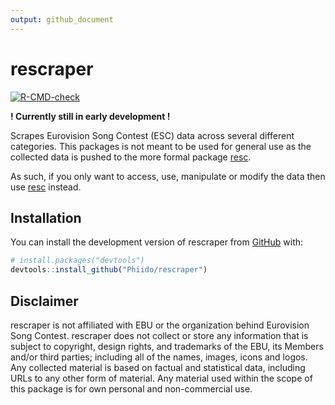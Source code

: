 ```yaml
---
output: github_document
---
```


<!-- README.md is generated from README.Rmd. Please edit that file -->

# rescraper

<!-- badges: start -->
[![R-CMD-check](https://github.com/Phiido/rescraper/actions/workflows/R-CMD-check.yaml/badge.svg)](https://github.com/Phiido/rescraper/actions/workflows/R-CMD-check.yaml)
<!-- badges: end -->

**! Currently still in early development !**  

Scrapes Eurovision Song Contest (ESC) data across several different categories. This packages is not meant to be used for general use as the collected data is pushed to the more formal package [resc](https://github.com/Phiido/resc). 

As such, if you only want to access, use, manipulate or modify the data then use [resc](https://github.com/Phiido/resc) instead.

## Installation

You can install the development version of rescraper from [GitHub](https://github.com/) with:

``` r
# install.packages("devtools")
devtools::install_github("Phiido/rescraper")
```

## Disclaimer

rescraper is not affiliated with EBU or the organization behind Eurovision Song Contest. rescraper does not collect or store any information that is subject to copyright, design rights, and trademarks of the EBU, its Members and/or third parties; including all of the names, images, icons and logos. Any collected material is based on factual and statistical data, including URLs to any other form of material. Any material used within the scope of this package is for own personal and non-commercial use.
